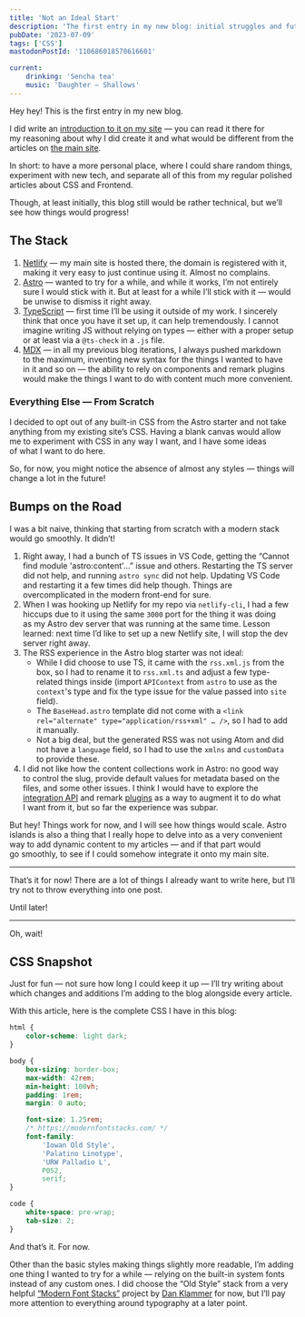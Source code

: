 ```yaml
---
title: 'Not an Ideal Start'
description: 'The first entry in my new blog: initial struggles and future plans.'
pubDate: '2023-07-09'
tags: ['CSS']
mastodonPostId: '110686018570616601'

current:
	drinking: 'Sencha tea'
	music: 'Daughter — Shallows'
---
```


Hey hey! This is the first entry in my new blog.

I did write an [introduction to it on my site](https://kizu.dev/new-blog/) — you can read it there for my reasoning about why I did create it and what would be different from the articles on [the main site](https://kizu.dev).

In short: to have a more personal place, where I could share random things, experiment with new tech, and separate all of this from my regular polished articles about CSS and Frontend.

Though, at least initially, this blog still would be rather technical, but we’ll see how things would progress!

## The Stack

1. [Netlify](https://www.netlify.com/) — my main site is hosted there, the domain is registered with it, making it very easy to just continue using it. Almost no complains.
2. [Astro](https://astro.build/) — wanted to try for a while, and while it works, I’m not entirely sure I would stick with it. But at least for a while I’ll stick with it — would be unwise to dismiss it right away.
3. [TypeScript](https://www.typescriptlang.org/) — first time I’ll be using it outside of my work. I sincerely think that once you have it set up, it can help tremendously. I cannot imagine writing JS without relying on types — either with a proper setup or at least via a `@ts-check` in a `.js` file.
4. [MDX](https://mdxjs.com/) — in all my previous blog iterations, I always pushed markdown to the maximum, inventing new syntax for the things I wanted to have in it and so on — the ability to rely on components and remark plugins would make the things I want to do with content much more convenient.

### Everything Else — From Scratch

I decided to opt out of any built-in CSS from the Astro starter and not take anything from my existing site’s CSS. Having a blank canvas would allow me to experiment with CSS in any way I want, and I have some ideas of what I want to do here.

So, for now, you might notice the absence of almost any styles — things will change a lot in the future!

## Bumps on the Road

I was a bit naive, thinking that starting from scratch with a modern stack would go smoothly. It didn’t!

1. Right away, I had a bunch of TS issues in VS Code, getting the “Cannot find module 'astro:content'…” issue and others. Restarting the TS server did not help, and running `astro sync` did not help. Updating VS Code and restarting it a few times did help though. Things are overcomplicated in the modern front-end for sure.
2. When I was hooking up Netlify for my repo via `netlify-cli`, I had a few hiccups due to it using the same `3000` port for the thing it was doing as my Astro dev server that was running at the same time. Lesson learned: next time I’d like to set up a new Netlify site, I will stop the dev server right away.
3. The RSS experience in the Astro blog starter was not ideal:
	- While I did choose to use TS, it came with the `rss.xml.js` from the box, so I had to rename it to `rss.xml.ts` and adjust a few type-related things inside (import `APIContext` from `astro` to use as the `context`'s type and fix the type issue for the value passed into `site` field).
	- The `BaseHead.astro` template did not come with a `<link rel="alternate" type="application/rss+xml" … />`, so I had to add it manually.
	- Not a big deal, but the generated RSS was not using Atom and did not have a `language` field, so I had to use the `xmlns` and `customData` to provide these.
4. I did not like how the content collections work in Astro: no good way to control the slug, provide default values for metadata based on the files, and some other issues. I think I would have to explore the [integration API](https://docs.astro.build/en/reference/integrations-reference/) and remark [plugins](https://github.com/unifiedjs/unified#plugin) as a way to augment it to do what I want from it, but so far the experience was subpar.

But hey! Things work for now, and I will see how things would scale. Astro islands is also a thing that I really hope to delve into as a very convenient way to add dynamic content to my articles — and if that part would go smoothly, to see if I could somehow integrate it onto my main site.

- - -

That’s it for now! There are a lot of things I already want to write here, but I’ll try not to throw everything into one post.

Until later!

- - -

Oh, wait!

## CSS Snapshot

Just for fun — not sure how long I could keep it up — I’ll try writing about which changes and additions I’m adding to the blog alongside every article.

With this article, here is the complete CSS I have in this blog:

```css
html {
	color-scheme: light dark;
}

body {
	box-sizing: border-box;
	max-width: 42rem;
	min-height: 100vh;
	padding: 1rem;
	margin: 0 auto;

	font-size: 1.25rem;
	/* https://modernfontstacks.com/ */
	font-family:
		'Iowan Old Style',
		'Palatino Linotype',
		'URW Palladio L',
		P052,
		serif;
}

code {
	white-space: pre-wrap;
	tab-size: 2;
}
```

And that’s it. For now.

Other than the basic styles making things slightly more readable, I’m adding one thing I wanted to try for a while — relying on the built-in system fonts instead of any custom ones. I did choose the “Old Style” stack from a very helpful [“Modern Font Stacks”](https://modernfontstacks.com/) project by [Dan Klammer](https://danklammer.com/) for now, but I’ll pay more attention to everything around typography at a later point.
